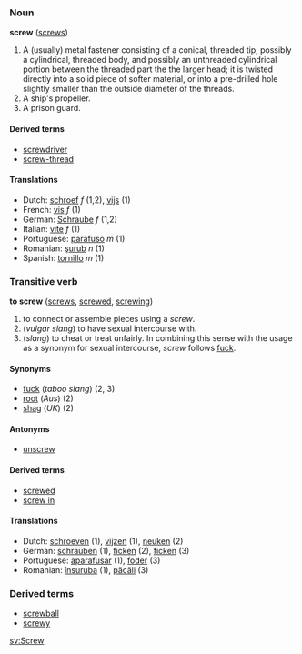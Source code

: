 ===Noun===
'''screw''' ([[screws]])

#A (usually) metal fastener consisting of a conical, threaded tip, possibly a cylindrical, threaded body, and possibly an unthreaded cylindrical portion between the threaded part the the larger head; it is twisted directly into a solid piece of softer material, or into a pre-drilled hole slightly smaller than the outside diameter of the threads.
#A ship's propeller.
#A prison guard.

====Derived terms====
*[[screwdriver]]
*[[screw-thread]]

====Translations====
*Dutch: [[schroef]] ''f'' (1,2), [[vijs]] (1)
*French: [[vis]] ''f'' (1)
*German: [[Schraube]] ''f'' (1,2)
*Italian: [[vite]] ''f'' (1)
*Portuguese: [[parafuso]] ''m'' (1)
*Romanian: [[şurub]] ''n'' (1)
*Spanish: [[tornillo]] ''m'' (1)

===Transitive verb===
'''to screw''' ([[screws]], [[screwed]], [[screwing]])

#to connect or assemble pieces using a ''screw''.
#(''vulgar slang'') to have sexual intercourse with.
#(''slang'') to cheat or treat unfairly.  In combining this sense with the usage as a synonym for sexual intercourse, ''screw'' follows [[fuck]].

====Synonyms====
*[[fuck]] (''taboo slang'') (2, 3)
*[[root]] (''Aus'') (2)
*[[shag]] (''UK'') (2)

====Antonyms====
*[[unscrew]]

====Derived terms====
*[[screwed]]
*[[screw in]]

====Translations====
*Dutch: [[schroeven]] (1), [[vijzen]] (1), [[neuken]] (2)
*German: [[schrauben]] (1), [[ficken]] (2), [[ficken]] (3)
*Portuguese: [[aparafusar]] (1), [[foder]] (3)
*Romanian: [[înşuruba]] (1), [[păcăli]] (3)

===Derived terms===
*[[screwball]]
*[[screwy]]

[[sv:Screw]]
